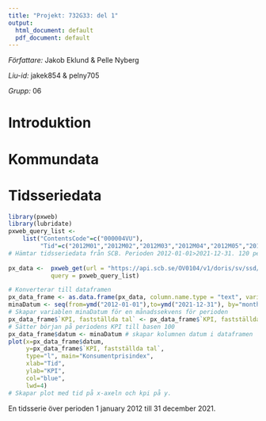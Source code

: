 ---
title: "Projekt: 732G33: del 1"
output:
  html_document: default
  pdf_document: default
---

*Författare:* Jakob Eklund & Pelle Nyberg

*Liu-id:* jakek854 & pelny705

*Grupp:* 06


# Introduktion




# Kommundata








# Tidsseriedata
```{r kpiPlot, echo=FALSE}
library(pxweb)
library(lubridate)
pxweb_query_list <- 
    list("ContentsCode"=c("000004VU"),
         "Tid"=c("2012M01","2012M02","2012M03","2012M04","2012M05","2012M06","2012M07","2012M08","2012M09","2012M10","2012M11","2012M12","2013M01","2013M02","2013M03","2013M04","2013M05","2013M06","2013M07","2013M08","2013M09","2013M10","2013M11","2013M12","2014M01","2014M02","2014M03","2014M04","2014M05","2014M06","2014M07","2014M08","2014M09","2014M10","2014M11","2014M12","2015M01","2015M02","2015M03","2015M04","2015M05","2015M06","2015M07","2015M08","2015M09","2015M10","2015M11","2015M12","2016M01","2016M02","2016M03","2016M04","2016M05","2016M06","2016M07","2016M08","2016M09","2016M10","2016M11","2016M12","2017M01","2017M02","2017M03","2017M04","2017M05","2017M06","2017M07","2017M08","2017M09","2017M10","2017M11","2017M12","2018M01","2018M02","2018M03","2018M04","2018M05","2018M06","2018M07","2018M08","2018M09","2018M10","2018M11","2018M12","2019M01","2019M02","2019M03","2019M04","2019M05","2019M06","2019M07","2019M08","2019M09","2019M10","2019M11","2019M12","2020M01","2020M02","2020M03","2020M04","2020M05","2020M06","2020M07","2020M08","2020M09","2020M10","2020M11","2020M12","2021M01","2021M02","2021M03","2021M04","2021M05","2021M06","2021M07","2021M08","2021M09","2021M10","2021M11","2021M12"))
# Hämtar tidsseriedata från SCB. Perioden 2012-01-01>2021-12-31. 120 perioder.
  
px_data <-  pxweb_get(url = "https://api.scb.se/OV0104/v1/doris/sv/ssd/START/PR/PR0101/PR0101A/KPItotM",
            query = pxweb_query_list)

# Konverterar till dataframen
px_data_frame <- as.data.frame(px_data, column.name.type = "text", variable.value.type = "text")
minaDatum <- seq(from=ymd("2012-01-01"),to=ymd("2021-12-31"), by="months")
# Skapar variablen minaDatum för en månadssekvens för perioden
px_data_frame$`KPI, fastställda tal` <- px_data_frame$`KPI, fastställda tal`/3.1185
# Sätter början på periodens KPI till basen 100
px_data_frame$datum <- minaDatum # skapar kolumnen datum i dataframen
plot(x=px_data_frame$datum, 
     y=px_data_frame$`KPI, fastställda tal`, 
     type="l", main="Konsumentprisindex", 
     xlab="Tid", 
     ylab="KPI",
     col="blue",
     lwd=4)
# Skapar plot med tid på x-axeln och kpi på y.
```

En tidsserie över perioden 1 january 2012 till 31 december 2021.